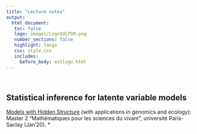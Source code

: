 ```yaml
---
title: "Lecture notes"
output: 
  html_document:
   toc: false
   logo: images/LogoSULPSM.png
   number_sections: false
   highlight: tango
   css: style.css
   includes:
     before_body: extlogo.html
---
```


<br>

## Statistical inference for latente variable models

[Models with Hidden Structure](notes/ModelsHiddenStruct-Biology-29jan21.pdf) (with applications in genomics and ecology): Master 2 "Mathématiques pour les sciences du vivant", université Paris-Saclay (Jan'20).
* 